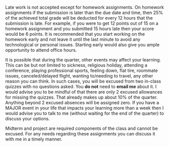 Late work is not accepted except for homework assignments. 
On homework assignments if the submission is later than the due date and time, then 25% of the achieved total grade will be deducted for every 12 hours that the submission is late. 
For example, if you were to get 12 points out of 15 on a homework assignment and you submitted 15 hours late then your score would be 6 points.
It is recommended that you start working on the homework early and not leave it until the last minute to avoid any technological or personal issues.
Starting early would also give you ample opportunity to attend office hours.

It is possible that during the quarter, other events may affect your learning. This can be but not limited to sickness, religious holiday, attending a conference, playing professional sports, feeling down, flat tire, roommate issues, canceled/delayed flight, wanting to/needing to travel, any other reason you can think. In such cases, you will be excused from two in-class quizzes with no questions asked. You **do not** need to **email me** about it. I would advise you to be mindful of that there are only 2 excused allowances for missing the quizzes. That already makes up about 10% of the quarter. Anything beyond 2 excused absences will be assigned zero. If you have a MAJOR event in your life that impacts your learning more than a week then I would advise you to talk to me (without waiting for the end of the quarter) to discuss your options.

Midterm and project are required components of the class and cannot be excused. For any needs regarding these assignments you can discuss it with me in a timely manner.
